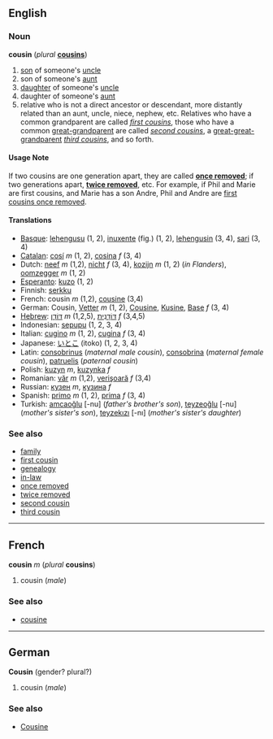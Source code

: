 ==English==
===Noun===
'''cousin''' (''plural'' '''[[cousins]]''')

# [[son]] of someone's [[uncle]]
# son of someone's [[aunt]]
# [[daughter]] of someone's [[uncle]]
# daughter of someone's [[aunt]]
# relative who is not a direct ancestor or descendant, more distantly related than an aunt, uncle, niece, nephew, etc.  Relatives who have a common grandparent are called ''[[first cousin]]s'', those who have a common [[great-grandparent]] are called ''[[second cousin]]s'', a [[great-great-grandparent]] ''[[third cousin]]s'', and so forth.

====Usage Note====
If two cousins are one generation apart, they are called '''[[once removed]]'''; if two generations apart, '''[[twice removed]]''', etc.  For example, if Phil and Marie are first cousins, and Marie has a son Andre, Phil and Andre are [[first cousins once removed]].

====Translations====
*[[Basque]]: [[lehengusu]] (1, 2), [[inuxente]] (fig.) (1, 2), [[lehengusin]] (3, 4), [[sari]] (3, 4)
*[[Catalan]]: [[cosí]] ''m'' (1, 2), [[cosina]] ''f'' (3, 4)
*Dutch: [[neef]] ''m'' (1,2), [[nicht]] ''f'' (3, 4), [[kozijn]] ''m'' (1, 2) (''in Flanders''), [[oomzegger]] ''m'' (1, 2)
*[[Esperanto]]: [[kuzo]] (1, 2)
*Finnish: [[serkku]]
*French: cousin ''m'' (1,2), [[cousine]] (3,4)
*German: Cousin, [[Vetter]] ''m'' (1, 2), [[Cousine]], [[Kusine]], [[Base]] ''f'' (3, 4)
*[[Hebrew]]: [[דּוֹדָן]] ''m'' (1,2,5), [[דּוֹדָנִית]] ''f'' (3,4,5)
*Indonesian: [[sepupu]] (1, 2, 3, 4)
*Italian: [[cugino]] ''m'' (1, 2), [[cugina]] ''f'' (3, 4)
*Japanese: [[いとこ]] (itoko) (1, 2, 3, 4)
*Latin: [[consobrinus]] (''maternal male cousin''), [[consobrina]] (''maternal female cousin''), [[patruelis]] (''paternal cousin'')
*Polish: [[kuzyn]] ''m'', [[kuzynka]] ''f''
*Romanian: [[văr]] ''m'' (1,2), [[verişoară]] ''f'' (3,4)
*Russian: [[кузен]] ''m'', [[кузина]] ''f''
*Spanish: [[primo]] ''m'' (1, 2), [[prima]] ''f'' (3, 4)
*Turkish: [[amcaoğlu]] [-nu] (''father's brother's son''), [[teyzeoğlu]] [-nu] (''mother's sister's son''), [[teyzekızı]] [-nı] (''mother's sister's daughter'')

===See also===
*[[family]]
*[[first cousin]]
*[[genealogy]]
*[[in-law]]
*[[once removed]]
*[[twice removed]]
*[[second cousin]]
*[[third cousin]]

----
==French==
'''cousin''' ''m'' (''plural'' '''cousins''')

#cousin (''male'')

===See also===
*[[cousine#French|cousine]]

----
==German==
'''Cousin''' (gender?  plural?)

#cousin (''male'')

===See also===
*[[Cousine#German|Cousine]]